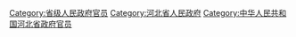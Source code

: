 [[Category:省级人民政府官员|Category:省级人民政府官员]]
[[Category:河北省人民政府|Category:河北省人民政府]]
[[Category:中华人民共和国河北省政府官员|Category:中华人民共和国河北省政府官员]]